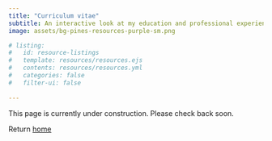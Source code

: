 ```yaml
---
title: "Curriculum vitae"
subtitle: An interactive look at my education and professional experience.
image: assets/bg-pines-resources-purple-sm.png

# listing:
#   id: resource-listings
#   template: resources/resources.ejs
#   contents: resources/resources.yml
#   categories: false
#   filter-ui: false
    
---
```


This page is currently under construction. Please check back soon.

Return [home](index.qmd)